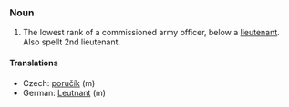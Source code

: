 ===Noun===

# The lowest rank of a commissioned army officer, below a [[lieutenant]]. Also spellt 2nd lieutenant.

====Translations====
*Czech: [[poručík]] (m)
*German: [[Leutnant]] (m)